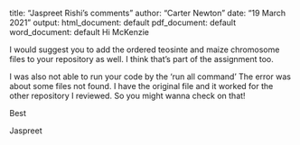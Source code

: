 title: "Jaspreet Rishi's comments"
author: "Carter Newton"
date: "19 March 2021"
output:
  html_document: default
  pdf_document: default
  word_document: default
  Hi McKenzie

I would suggest you to add the ordered teosinte and maize chromosome files to your repository as well. I think that's part of the assignment too. 

I was also not able to run your code by the 'run all command' The error was about some files not found. I have the original file and it worked for the other repository I reviewed. So you might wanna check on that!

Best

Jaspreet
